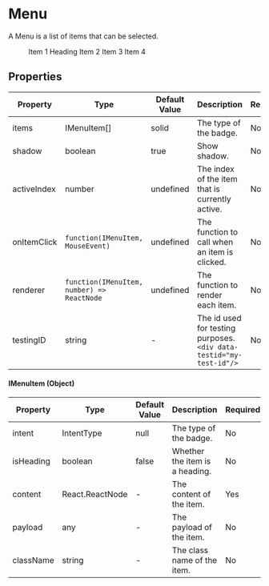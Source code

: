 
<Meta title="Components/Menu" component={Menu}/>

# Menu

A Menu is a list of items that can be selected.

<Canvas>
  <Menu
    shadow={false}
  >
    <Menu.Item>Item 1</Menu.Item>
    <Menu.Item isHeading>Heading</Menu.Item>
    <Menu.Item>Item 2</Menu.Item>
    <Menu.Item>Item 3</Menu.Item>
    <Menu.Item>Item 4</Menu.Item>
  </Menu>
</Canvas>

## Properties

|Property|Type|Default Value|Description|Required|
|---|---|---|---|---|
|items|IMenuItem[]|solid | The type of the badge.|No|
|shadow|boolean|true| Show shadow.|No|
|activeIndex|number| undefined | The index of the item that is currently active.|No|
|onItemClick|`function(IMenuItem, MouseEvent)`| undefined | The function to call when an item is clicked.|No|
|renderer|`function(IMenuItem, number) => ReactNode`| undefined | The function to render each item.|No|
|testingID| string | - | The id used for testing purposes.<br/>`<div data-testid="my-test-id"/>` |No|


#### IMenuItem (Object)

|Property|Type|Default Value|Description|Required|
|---|---|---|---|---|
|intent|IntentType| null | The type of the badge.|No|
|isHeading|boolean| false | Whether the item is a heading.|No|
|content|React.ReactNode| - | The content of the item.|Yes|
|payload|any| - | The payload of the item.|No|
|className|string| - | The class name of the item.|No|
